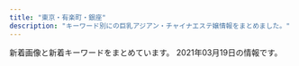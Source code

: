 ```yaml
---
title: "東京・有楽町・銀座"
description: "キーワード別にの巨乳アジアン・チャイナエステ嬢情報をまとめました。"
---
```


新着画像と新着キーワードをまとめています。
2021年03月19日の情報です。

<DmmAffiliateIns />
<KeywordTable
  shops={
    [
    {
        "name": "Melody Spa -\u30e1\u30ed\u30c7\u30a3 \u30b9\u30d1-",
        "station": "JR\u65b0\u65e5\u672c\u6a4b\u99c56\u756a\u51fa\u53e3",
        "url": "https://melodyspa.tokyo/",
        "img_links": [
            "https://melodyspa.tokyo/images/st/yuna1.jpg",
            "https://melodyspa.tokyo/images/st/you3.jpg",
            "https://melodyspa.tokyo/images/st/you2.jpg",
            "https://melodyspa.tokyo/images/st/ringo.jpg",
            "https://melodyspa.tokyo/images/st/yuri.jpg",
            "https://melodyspa.tokyo/images/st/you.jpg",
            "https://melodyspa.tokyo/images/share/pagetop.png",
            "https://melodyspa.tokyo/images/st/yuna2.jpg",
            "https://melodyspa.tokyo/images/st/miho.jpg",
            "https://melodyspa.tokyo/images/st/mina.jpg",
            "https://melodyspa.tokyo/images/st/rara2.jpg",
            "https://melodyspa.tokyo/images/st/mina2.jpg",
            "https://melodyspa.tokyo/images/topimage/topimage.jpg",
            "https://melodyspa.tokyo/images/st/risa.jpg",
            "https://melodyspa.tokyo/images/st/yuna.jpg"
        ],
        "keywords": {
            "F": 2,
            "86": 4,
            "C": 30
        }
    },
    {
        "img_links": [
            "http://tokyo-relaxtime.asia/img/cast/alice-02.jpg",
            "http://tokyo-relaxtime.asia/img/cast/ai-03.jpg",
            "http://tokyo-relaxtime.asia/img/interior/lobby-1.jpg",
            "http://tokyo-relaxtime.asia/img/cast/yuka-01.jpg",
            "http://tokyo-relaxtime.asia/img/cast/miki-02.jpg",
            "http://tokyo-relaxtime.asia/img/cast/miki-03.jpg",
            "http://tokyo-relaxtime.asia/img/tw_mark.png",
            "http://tokyo-relaxtime.asia/img/cast/yuka-04.jpg",
            "http://tokyo-relaxtime.asia/img/slick/st-3.jpg",
            "http://tokyo-relaxtime.asia/img/cast/alice-04.jpg",
            "http://tokyo-relaxtime.asia/img/slick/st-4.jpg",
            "http://tokyo-relaxtime.asia/img/cast/miki-01.jpg",
            "http://tokyo-relaxtime.asia/img/cast/ai-02.jpg",
            "http://tokyo-relaxtime.asia/img/slick/st-5.jpg",
            "http://tokyo-relaxtime.asia/img/cast/miki-04.jpg",
            "http://tokyo-relaxtime.asia/img/cast/momo-03.jpg",
            "http://tokyo-relaxtime.asia/img/cast/ai-01.jpg",
            "http://tokyo-relaxtime.asia/img/cast/momo-02.jpg",
            "http://tokyo-relaxtime.asia/img/cast/momo-04.jpg",
            "http://tokyo-relaxtime.asia/img/cast/alice-01.jpg",
            "http://tokyo-relaxtime.asia/img/cast/yuka-02.jpg",
            "http://tokyo-relaxtime.asia/img/interior/corridor-1.jpg",
            "http://tokyo-relaxtime.asia/img/cast/ai-04.jpg",
            "http://tokyo-relaxtime.asia/img/cast/alice-03.jpg",
            "http://tokyo-relaxtime.asia/img/slick/st-1.jpg",
            "http://tokyo-relaxtime.asia/img/cast/momo-01.jpg",
            "http://tokyo-relaxtime.asia/img/cast/yuka-03.jpg",
            "http://tokyo-relaxtime.asia/img/slick/st-6.jpg"
        ],
        "name": "Evergrace-\u30a8\u30d0\u30fc\u30b0\u30ec\u30fc\u30b9-",
        "keywords": {},
        "url": "http://tokyo-relaxtime.asia/",
        "station": "\u6771\u65e5\u672c\u6a4b\u99c5A2\u51fa\u53e3"
    },
    {
        "station": "\u6c34\u5929\u5bae\u524d\u99c58\u756a\u51fa\u53e3",
        "name": "\u3086\u3089\u308a\u9999",
        "url": "http://yurarika.work/",
        "img_links": [
            "http://yurarika.work/staff/mika2.jpg",
            "http://yurarika.work/staff/rara.jpg",
            "http://yurarika.work/staff/mirai1.jpg",
            "http://yurarika.work/staff/mirai2.jpg",
            "http://yurarika.work/staff/rara1.jpg",
            "http://yurarika.work/staff/aya.jpg",
            "http://yurarika.work/staff/mika.jpg",
            "http://yurarika.work/staff/mika1.jpg",
            "http://yurarika.work/staff/rara2.jpg",
            "http://yurarika.work/staff/aya2.jpg",
            "http://yurarika.work/staff/mirai.jpg",
            "http://yurarika.work/staff/aya1.jpg",
            "http://yurarika.work/img/all/loader.png"
        ],
        "keywords": {
            "D": 6,
            "86": 4,
            "88": 6,
            "C": 14,
            "85": 10
        }
    },
    {
        "img_links": [
            "http://ginzamassage.net/user_data/00000105.jpg",
            "http://ginzamassage.net/user_data/00000146.jpg",
            "http://ginzamassage.net/user_data/00000246.jpg",
            "http://ginzamassage.net/user_data/00000248.jpg",
            "http://ginzamassage.net/user_data/00000241.jpg",
            "http://ginzamassage.net/user_data/00000099.jpg",
            "http://ginzamassage.net/user_data/00000145.jpg",
            "http://ginzamassage.net/user_data/00000225.jpg",
            "http://ginzamassage.net/images/1.jpg",
            "http://ginzamassage.net/user_data/00000100.jpg",
            "http://ginzamassage.net/images/noimg.png",
            "http://ginzamassage.net/user_data/00000228.jpg",
            "http://ginzamassage.net/user_data/00000121.jpg",
            "http://ginzamassage.net/user_data/00000250.jpg",
            "http://ginzamassage.net/user_data/00000153.jpg",
            "http://ginzamassage.net/user_data/00000147.jpg",
            "http://ginzamassage.net/user_data/00000143.jpg",
            "http://ginzamassage.net/user_data/00000126.jpg",
            "http://ginzamassage.net/user_data/00000106.jpg",
            "http://ginzamassage.net/user_data/00000237.jpg",
            "http://ginzamassage.net/user_data/00000218.jpg",
            "http://ginzamassage.net/user_data/00000130.jpg",
            "http://ginzamassage.net/user_data/00000247.jpg",
            "http://ginzamassage.net/user_data/00000149.jpg",
            "http://ginzamassage.net/user_data/00000127.jpg",
            "http://ginzamassage.net/user_data/00000134.jpg",
            "http://ginzamassage.net/user_data/00000252.jpg",
            "http://ginzamassage.net/user_data/00000101.jpg",
            "http://ginzamassage.net/user_data/00000132.jpg",
            "http://ginzamassage.net/user_data/00000125.jpg",
            "http://ginzamassage.net/user_data/00000242.jpg",
            "http://ginzamassage.net/user_data/00000226.jpg",
            "http://ginzamassage.net/user_data/00000217.jpg",
            "http://ginzamassage.net/user_data/00000128.jpg",
            "http://ginzamassage.net/user_data/00000144.jpg",
            "http://ginzamassage.net/user_data/00000097.jpg",
            "http://ginzamassage.net/user_data/00000104.jpg",
            "http://ginzamassage.net/user_data/00000142.jpg",
            "http://ginzamassage.net/user_data/00000243.jpg",
            "http://ginzamassage.net/user_data/00000233.jpg",
            "http://ginzamassage.net/user_data/00000138.jpg",
            "http://ginzamassage.net/user_data/00000131.jpg",
            "http://ginzamassage.net/user_data/00000136.jpg",
            "http://ginzamassage.net/user_data/00000124.jpg",
            "http://ginzamassage.net/user_data/00000123.jpg",
            "http://ginzamassage.net/user_data/00000245.jpg",
            "http://ginzamassage.net/user_data/00000102.jpg",
            "http://ginzamassage.net/user_data/00000115.jpg",
            "http://ginzamassage.net/user_data/00000184.jpg",
            "http://ginzamassage.net/user_data/00000103.jpg",
            "http://ginzamassage.net/user_data/00000139.jpg",
            "http://ginzamassage.net/user_data/00000249.jpg",
            "http://ginzamassage.net/user_data/00000240.jpg",
            "http://ginzamassage.net/user_data/00000141.jpg",
            "http://ginzamassage.net/user_data/00000129.jpg",
            "http://ginzamassage.net/user_data/00000244.jpg",
            "http://ginzamassage.net/user_data/00000137.jpg",
            "http://ginzamassage.net/user_data/00000239.jpg",
            "http://ginzamassage.net/user_data/00000135.jpg",
            "http://ginzamassage.net/user_data/00000133.jpg",
            "http://ginzamassage.net/user_data/00000140.jpg"
        ],
        "name": "\u91d1\u306e\u83ef",
        "url": "http://ginzamassage.net",
        "keywords": {
            "\u80f8": 7,
            "\u4e73": 1
        },
        "station": "\u6771\u9280\u5ea7\u99c55\u756a\u51fa\u53e3"
    },
    {
        "img_links": [],
        "name": "Angel Love",
        "url": "https://angel-love.tyo.cm/",
        "keywords": {},
        "station": "\u9280\u5ea7\u99c5A5\u51fa\u53e3"
    },
    {
        "img_links": [
            "http://e-berry.work/sp/staff/ai.jpg",
            "http://e-berry.work/staff/hikari.jpg",
            "http://e-berry.work/staff/moka.jpg",
            "http://e-berry.work/sp/img/yoko1.jpg",
            "http://e-berry.work/sp/images/rec1.jpg",
            "http://e-berry.work/sp/images/sys2.png",
            "http://e-berry.work/sp/images/staff_t.png",
            "http://e-berry.work/staff/ai.jpg",
            "http://e-berry.work/sp/images/b1.jpg",
            "http://e-berry.work/img/rina1.jpg",
            "http://e-berry.work/sp/images/int2.png",
            "http://e-berry.work/sp/staff/moka.jpg",
            "http://e-berry.work/img/aya1.jpg",
            "http://e-berry.work/images/10.jpg",
            "http://e-berry.work/sp/staff/yoko.jpg",
            "http://e-berry.work/images/b2.jpg",
            "http://e-berry.work/images/newsb.png",
            "http://e-berry.work/images/sm.jpg",
            "http://e-berry.work/staff/nene.jpg",
            "http://e-berry.work/sp/staff/ayumi.jpg",
            "http://e-berry.work/images/sys1.jpg",
            "http://e-berry.work/sp/images/ac1.jpg",
            "http://e-berry.work/sp/images/int1.png",
            "http://e-berry.work/sp/staff/natumi.jpg",
            "http://e-berry.work/images/tgirl.jpg",
            "http://e-berry.work/images/sys3.jpg",
            "http://e-berry.work/images/news_t.jpg",
            "http://e-berry.work/images/9.jpg",
            "http://e-berry.work/img/natumi1.jpg",
            "http://e-berry.work/sp/images/tel.png",
            "http://e-berry.work/sp/staff/hikari.jpg",
            "http://e-berry.work/images/int2.jpg",
            "http://e-berry.work/images/interior_t.jpg",
            "http://e-berry.work/sp/images/sys1.png",
            "http://e-berry.work/staff/ayumi.jpg",
            "http://e-berry.work/sp/images/rec2.png",
            "http://e-berry.work/staff/rina.jpg",
            "http://e-berry.work/sp/img/haruka1.jpg",
            "http://e-berry.work/sp/images/concept.jpg",
            "http://e-berry.work/sp/images/10.jpg",
            "http://e-berry.work/images/staff_t.jpg",
            "http://e-berry.work/sp/img/rina1.jpg",
            "http://e-berry.work/sp/images/footer.jpg",
            "http://e-berry.work/sp/images/newface.png",
            "http://e-berry.work/sp/staff/rina.jpg",
            "http://e-berry.work/images/head.jpg",
            "http://e-berry.work/img/nene1.jpg",
            "http://e-berry.work/img/ayumi1.jpg",
            "http://e-berry.work/sp/images/b2.jpg",
            "http://e-berry.work/sp/images/newsb.png",
            "http://e-berry.work/staff/natumi.jpg",
            "http://e-berry.work/sp/img/moka1.jpg",
            "http://e-berry.work/images/newface.jpg",
            "http://e-berry.work/sp/images/topgirl.png",
            "http://e-berry.work/sp/img/hikari1.jpg",
            "http://e-berry.work/images/b1.jpg",
            "http://e-berry.work/img/hikari1.jpg",
            "http://e-berry.work/sp/images/9.jpg",
            "http://e-berry.work/images/concept.jpg",
            "http://e-berry.work/staff/aya.jpg",
            "http://e-berry.work/sp/img/ai1.jpg",
            "http://e-berry.work/sp/staff/nene.jpg",
            "http://e-berry.work/sp/images/head.jpg",
            "http://e-berry.work/img/ai1.jpg",
            "http://e-berry.work/images/sys2.jpg",
            "http://e-berry.work/sp/img/ayumi1.jpg",
            "http://e-berry.work/sp/img/aya1.jpg",
            "http://e-berry.work/sp/staff/aya.jpg",
            "http://e-berry.work/sp/images/sys3.png",
            "http://e-berry.work/img/haruka1.jpg",
            "http://e-berry.work/sp/img/nene1.jpg",
            "http://e-berry.work/sp/staff/haruka.jpg",
            "http://e-berry.work/staff/yoko.jpg",
            "http://e-berry.work/images/ac1.jpg",
            "http://e-berry.work/staff/haruka.jpg",
            "http://e-berry.work/sp/images/interior_t.png",
            "http://e-berry.work/img/yoko1.jpg",
            "http://e-berry.work/img/moka1.jpg",
            "http://e-berry.work/sp/images/news.png",
            "http://e-berry.work/images/rec2.jpg",
            "http://e-berry.work/sp/img/natumi1.jpg",
            "http://e-berry.work/images/rec1.jpg",
            "http://e-berry.work/images/int1.jpg"
        ],
        "url": "http://e-berry.work/index.html",
        "keywords": {},
        "station": "\u6c34\u5929\u5bae\u524d\u99c56\u756a\u51fa\u53e3",
        "name": "\u30a2\u30ed\u30de\u30a2\u30ea\u30a2"
    },
    {
        "station": "\u99ac\u55b0\u6a2a\u5c71\u99c5A2\u51fa\u53e3",
        "keywords": {
            "D": 8,
            "87": 7,
            "86": 1
        },
        "img_links": [
            "http://www.comodo.relaxjp.info/images/s_link.jpg",
            "http://www.comodo.relaxjp.info/files/014-03.jpg",
            "http://www.comodo.relaxjp.info/files/012.jpg",
            "http://www.comodo.relaxjp.info/files/009-03.jpg",
            "http://www.comodo.relaxjp.info/files/012-03.jpg",
            "http://www.comodo.relaxjp.info/images/s_news.jpg",
            "http://www.comodo.relaxjp.info/files/008-02.jpg",
            "http://www.comodo.relaxjp.info/files/007-02.jpg",
            "http://www.comodo.relaxjp.info/files/010-02.jpg",
            "http://www.comodo.relaxjp.info/images/bj3.jpg",
            "http://www.comodo.relaxjp.info/files/013-03.jpg",
            "http://www.comodo.relaxjp.info/images/s_staff.jpg",
            "http://www.comodo.relaxjp.info/files/007.jpg",
            "http://www.comodo.relaxjp.info/files/010-03.jpg",
            "http://www.comodo.relaxjp.info/files/008-03.jpg",
            "http://www.comodo.relaxjp.info/files/011.jpg",
            "http://www.comodo.relaxjp.info/files/013-02.jpg",
            "http://www.comodo.relaxjp.info/files/008.jpg",
            "http://www.comodo.relaxjp.info/files/011-02.jpg",
            "http://www.comodo.relaxjp.info/images/top.png",
            "http://www.comodo.relaxjp.info/images/s_info.jpg",
            "http://www.comodo.relaxjp.info/files/014-02.jpg",
            "http://www.comodo.relaxjp.info/images/hua.jpg",
            "http://www.comodo.relaxjp.info/files/009.jpg",
            "http://www.comodo.relaxjp.info/files/009-02.jpg",
            "http://www.comodo.relaxjp.info/files/011-03.jpg",
            "http://www.comodo.relaxjp.info/files/010.jpg",
            "http://www.comodo.relaxjp.info/files/007-03.jpg",
            "http://www.comodo.relaxjp.info/files/013.jpg",
            "http://www.comodo.relaxjp.info/images/bj1.jpg",
            "http://www.comodo.relaxjp.info/files/012-02.jpg",
            "http://www.comodo.relaxjp.info/files/014.jpg"
        ],
        "url": "http://www.comodo.relaxjp.info/",
        "name": "COMODO -\u30b3\u30e2\u30c9-"
    },
    {
        "img_links": [
            "http://sweet-massage.work/sp/img/st4.jpg",
            "http://sweet-massage.work/sp/img/t-o.jpg",
            "http://sweet-massage.work/img/s4.jpg",
            "http://sweet-massage.work/sp/img/t-t.jpg",
            "http://sweet-massage.work/sp/img/info.jpg",
            "http://sweet-massage.work/sp/img/st005.jpg",
            "http://sweet-massage.work/sp/img/st3.jpg",
            "http://sweet-massage.work/sp/img/t-r.jpg",
            "http://sweet-massage.work/img/s3.jpg",
            "http://sweet-massage.work/sp/img/st05.jpg",
            "http://sweet-massage.work/sp/img/s4.jpg",
            "http://sweet-massage.work/img/st005.jpg",
            "http://sweet-massage.work/img/mobile-1.png",
            "http://sweet-massage.work/img/m1.png",
            "http://sweet-massage.work/sp/img/st02.jpg",
            "http://sweet-massage.work/img/st01.jpg",
            "http://sweet-massage.work/img/st5.jpg",
            "http://sweet-massage.work/sp/img/botton.jpg",
            "http://sweet-massage.work/sp/img/pic.jpg",
            "http://sweet-massage.work/sp/img/t-s.jpg",
            "http://sweet-massage.work/sp/img/st2.jpg",
            "http://sweet-massage.work/sp/img/st01.jpg",
            "http://sweet-massage.work/img/sta5.jpg",
            "http://sweet-massage.work/img/st02.jpg",
            "http://sweet-massage.work/sp/img/add2.jpg",
            "http://sweet-massage.work/sp/img/tel.jpg",
            "http://sweet-massage.work/img/st1.jpg",
            "http://sweet-massage.work/sp/img/s2.jpg",
            "http://sweet-massage.work/sp/img/st1.jpg",
            "http://sweet-massage.work/img/s2.jpg",
            "http://sweet-massage.work/sp/img/t-a.jpg",
            "http://sweet-massage.work/img/sta3.jpg",
            "http://sweet-massage.work/img/sta1.jpg",
            "http://sweet-massage.work/img/s1.jpg",
            "http://sweet-massage.work/sp/img/pc.jpg",
            "http://sweet-massage.work/img/sta2.jpg",
            "http://sweet-massage.work/sp/img/sys.jpg",
            "http://sweet-massage.work/img/foot-body.jpg",
            "http://sweet-massage.work/sp/img/st03.jpg",
            "http://sweet-massage.work/img/sta4.jpg",
            "http://sweet-massage.work/img/st03.jpg",
            "http://sweet-massage.work/img/st3.jpg",
            "http://sweet-massage.work/sp/img/s3.jpg",
            "http://sweet-massage.work/img/st05.jpg",
            "http://sweet-massage.work/img/s5.jpg",
            "http://sweet-massage.work/img/st2.jpg",
            "http://sweet-massage.work/sp/img/add.jpg",
            "http://sweet-massage.work/sp/img/s5.jpg",
            "http://sweet-massage.work/sp/img/time.jpg",
            "http://sweet-massage.work/img/nos.jpg",
            "http://sweet-massage.work/sp/img/st04.jpg",
            "http://sweet-massage.work/img/st4.jpg",
            "http://sweet-massage.work/img/st04.jpg",
            "http://sweet-massage.work/sp/img/st5.jpg",
            "http://sweet-massage.work/sp/img/tit.jpg"
        ],
        "url": "http://sweet-massage.work/",
        "station": "\u8305\u5834\u753a\u99c53\u756a\u51fa\u53e3",
        "name": "Sweet",
        "keywords": {
            "D": 6,
            "88": 3,
            "C": 3,
            "85": 3,
            "89": 3,
            "E": 6,
            "86": 6
        }
    },
    {
        "name": "\u5143\u6c17\u30e2\u30ea\u30e2\u30ea",
        "station": "\u8305\u5834\u753a\u99c511\u756a\u51fa\u53e3",
        "url": "http://www.kayabatyo-massage.work/",
        "keywords": {},
        "img_links": [
            "http://www.kayabatyo-massage.work/images/sw_home.png",
            "http://www.kayabatyo-massage.work/images/mainvisual_02.jpg",
            "http://www.kayabatyo-massage.work/images/recruit/nagare_02.jpg",
            "http://www.kayabatyo-massage.work/images/recruit/point_05.png",
            "http://www.kayabatyo-massage.work/images/mainvisual_01_s.jpg",
            "http://www.kayabatyo-massage.work/images/recruit/point_07.png",
            "http://www.kayabatyo-massage.work/images/mainvisual_01.jpg",
            "http://www.kayabatyo-massage.work/images/head_interior.jpg",
            "http://www.kayabatyo-massage.work/images/no_image.jpg",
            "http://www.kayabatyo-massage.work/images/recruit/nagare_06.png",
            "http://www.kayabatyo-massage.work/images/trigger.jpg",
            "http://www.kayabatyo-massage.work/images/recruit/nagare_07.png",
            "http://www.kayabatyo-massage.work/images/icon_ranking_03.png",
            "http://www.kayabatyo-massage.work/images/recruit/point_04.png",
            "http://www.kayabatyo-massage.work/images/recruit/point_09.png",
            "http://www.kayabatyo-massage.work/images/recruit/nagare_05.png",
            "http://www.kayabatyo-massage.work/images/recruit/nagare_01.jpg",
            "http://www.kayabatyo-massage.work/images/recruit/message_03.png",
            "http://www.kayabatyo-massage.work/images/recruit/req_03.jpg",
            "http://www.kayabatyo-massage.work/images/recruit/sp_mainvisual.jpg",
            "http://www.kayabatyo-massage.work/staff/hinata.jpg",
            "http://www.kayabatyo-massage.work/images/icon_new.png",
            "http://www.kayabatyo-massage.work/images/mainvisual_02_s.jpg",
            "http://www.kayabatyo-massage.work/staff/nanami.jpg",
            "http://www.kayabatyo-massage.work/images/icon_ranking_01.png",
            "http://www.kayabatyo-massage.work/images/head_therapist.jpg",
            "http://www.kayabatyo-massage.work/images/recruit/nagare_03.jpg",
            "http://www.kayabatyo-massage.work/images/recruit/point_08.png",
            "http://www.kayabatyo-massage.work/images/sw_tel.png",
            "http://www.kayabatyo-massage.work/images/icon_ranking_02.png",
            "http://www.kayabatyo-massage.work/images/recruit/point_06.png",
            "http://www.kayabatyo-massage.work/images/recruit/point_03.png",
            "http://www.kayabatyo-massage.work/staff/kaoru.jpg"
        ]
    },
    {
        "keywords": {
            "87": 3,
            "D": 4,
            "86": 1
        },
        "station": "\u516b\u4e01\u5800\u99c5A2\u51fa\u53e3",
        "url": "http://www.kawaii.esturl.com/",
        "name": "Kawaii\u604b\u4eba",
        "img_links": [
            "http://www.kawaii.esturl.com/images/icon_staff.png",
            "http://www.kawaii.esturl.com/images/icon_tel.png",
            "http://www.kawaii.esturl.com/images/icon_info.png",
            "http://www.kawaii.esturl.com/images/mainImg_sub.jpg",
            "http://www.kawaii.esturl.com/images/btn2.png",
            "http://www.kawaii.esturl.com/common/images/photo01.jpg",
            "http://www.kawaii.esturl.com/common/images/photo02.jpg",
            "http://www.kawaii.esturl.com/files/003.jpg",
            "http://www.kawaii.esturl.com/images/end-info.png",
            "http://www.kawaii.esturl.com/common/images/photo03.jpg",
            "http://www.kawaii.esturl.com/images/icon_concept.png",
            "http://www.kawaii.esturl.com/files/002.jpg",
            "http://www.kawaii.esturl.com/files/001.jpg",
            "http://www.kawaii.esturl.com/files/006.jpg",
            "http://www.kawaii.esturl.com/images/icon_top.png"
        ]
    },
    {
        "url": "http://esthe-aroma.com/",
        "name": "Miss.9\uff5e\u30df\u30b9.\u30ad\u30e5\u30a6\uff5e",
        "img_links": [
            "http://esthe-aroma.com/images/cg09.jpg",
            "http://esthe-aroma.com/images/cg03.jpg",
            "http://esthe-aroma.com/images/cg07.jpg",
            "http://esthe-aroma.com/images/cg13.jpg",
            "http://esthe-aroma.com/images/icon_info.png",
            "http://esthe-aroma.com/images/photo01.jpg",
            "http://esthe-aroma.com/images/cg10.jpg",
            "http://esthe-aroma.com/images/cg12.jpg",
            "http://esthe-aroma.com/images/photo03.jpg",
            "http://esthe-aroma.com/images/cg04.jpg",
            "http://esthe-aroma.com/images/icon_top.png",
            "http://esthe-aroma.com/images/cg02.jpg",
            "http://esthe-aroma.com/images/cg06.jpg",
            "http://esthe-aroma.com/images/mainImg_sub.jpg",
            "http://esthe-aroma.com/images/btn2.png",
            "http://esthe-aroma.com/images/icon_tel.png",
            "http://esthe-aroma.com/images/icon_concept.png",
            "http://esthe-aroma.com/images/cg11.jpg",
            "http://esthe-aroma.com/images/qrc.jpg",
            "http://esthe-aroma.com/images/photo02.jpg",
            "http://esthe-aroma.com/images/icon_staff.png",
            "http://esthe-aroma.com/images/cg05.jpg",
            "http://esthe-aroma.com/images/end-info.png",
            "http://esthe-aroma.com/images/cg08.jpg",
            "http://esthe-aroma.com/images/cg01.jpg"
        ],
        "station": "\u99ac\u55b0\u6a2a\u5c71\u99c5A2\u51fa\u53e3",
        "keywords": {
            "C": 2,
            "86": 13,
            "E": 1,
            "D": 10
        }
    },
    {
        "name": "\u6771\u4eac\u65e5\u672c\u6a4b\u30e1\u30f3\u30ba\u30a8\u30b9\u30c6",
        "url": "https://mens-esthe.jpn.vin/",
        "img_links": [
            "https://mens-esthe.jpn.vin/photos/sites/4/2020/12/2020121102501422.jpg",
            "https://mens-esthe.jpn.vin/photos/sites/4/2020/12/2020121102464663.jpg",
            "https://mens-esthe.jpn.vin/images/nav_link01.png",
            "https://mens-esthe.jpn.vin/images/tit_face.jpg",
            "https://mens-esthe.jpn.vin/images/top.png",
            "https://mens-esthe.jpn.vin/images/room1.jpg",
            "https://mens-esthe.jpn.vin/photos/sites/4/2020/12/202012110248090.jpg",
            "https://mens-esthe.jpn.vin/images/sp_photo_1.jpg",
            "https://mens-esthe.jpn.vin/images/nav_link02.png",
            "https://mens-esthe.jpn.vin/images/tit_pick.jpg",
            "https://mens-esthe.jpn.vin/images/photo_1.jpg",
            "https://mens-esthe.jpn.vin/images/nav_link03.png",
            "https://mens-esthe.jpn.vin/images/room2.jpg",
            "https://mens-esthe.jpn.vin/images/sp_tit_staff.jpg",
            "https://mens-esthe.jpn.vin/images/nav_link06.png",
            "https://mens-esthe.jpn.vin/images/tit_staff02.jpg",
            "https://mens-esthe.jpn.vin/images/tit_info.jpg",
            "https://mens-esthe.jpn.vin/images/sp_tit_info.jpg",
            "https://mens-esthe.jpn.vin/images/tit_link.jpg",
            "https://mens-esthe.jpn.vin/images/nav_link05.png",
            "https://mens-esthe.jpn.vin/images/side_mobile.jpg",
            "https://mens-esthe.jpn.vin/images/sp_end.png",
            "https://mens-esthe.jpn.vin/images/sp_tit_staff02.jpg",
            "https://mens-esthe.jpn.vin/photos/sites/4/2020/12/2020121102462172.jpg",
            "https://mens-esthe.jpn.vin/images/sp_tit_pick.jpg",
            "https://mens-esthe.jpn.vin/images/nav_link07.png",
            "https://mens-esthe.jpn.vin/photos/sites/4/2020/12/2020121102483539.jpg",
            "https://mens-esthe.jpn.vin/images/end.png",
            "https://mens-esthe.jpn.vin/images/sp_tit_link.jpg",
            "https://mens-esthe.jpn.vin/images/tit_staff.jpg",
            "https://mens-esthe.jpn.vin/images/nav_link08.png",
            "https://mens-esthe.jpn.vin/images/navbar-top.jpg",
            "https://mens-esthe.jpn.vin/images/nav_link04.png"
        ],
        "station": "JR\u6771\u4eac\u99c5\u516b\u91cd\u6d32\u5317\u53e3",
        "keywords": {
            "D": 101,
            "86": 80,
            "85": 21
        }
    },
    {
        "name": "Spa Ananda",
        "keywords": {
            "D": 18,
            "C": 11,
            "E": 5
        },
        "station": "\u8305\u5834\u753a\u99c52\u756a\u51fa\u53e3",
        "url": "https://kayabacho-mensesthe.com/",
        "img_links": [
            "https://kayabacho-mensesthe.com/staff/miyu-s1.jpg",
            "https://kayabacho-mensesthe.com/wp/wp-content/uploads/2020/08/ayaka-1.jpg",
            "https://kayabacho-mensesthe.com/icon/yelp.png",
            "https://kayabacho-mensesthe.com/icon/twitter.png",
            "https://kayabacho-mensesthe.com/room/room-l7.jpg",
            "https://kayabacho-mensesthe.com/room/room-l8.jpg",
            "https://kayabacho-mensesthe.com/room/room-l2.jpg",
            "https://kayabacho-mensesthe.com/staff/urara-s1.jpg",
            "https://kayabacho-mensesthe.com/wp/wp-content/uploads/2019/12/misaki.jpg",
            "https://kayabacho-mensesthe.com/staff/yuna-s1.jpg",
            "https://kayabacho-mensesthe.com/staff/emi-s1.jpg",
            "https://kayabacho-mensesthe.com/images/top1.jpg",
            "https://kayabacho-mensesthe.com/staff/aoi-s1.jpg",
            "https://kayabacho-mensesthe.com/wp/wp-content/uploads/2019/12/IMG_8988.jpg",
            "https://kayabacho-mensesthe.com/link/mens-esthe.png",
            "https://kayabacho-mensesthe.com/room/room-l5.jpg",
            "https://kayabacho-mensesthe.com/icon/line.png",
            "https://kayabacho-mensesthe.com/images/flower.png",
            "https://kayabacho-mensesthe.com/wp/wp-content/uploads/2019/12/mitsuki.jpg",
            "https://kayabacho-mensesthe.com/wp/wp-content/uploads/2020/08/ayaka-1-200x300.jpg",
            "https://kayabacho-mensesthe.com/wp/wp-content/uploads/2020/11/urara3.jpg",
            "https://kayabacho-mensesthe.com/images/main1.jpg",
            "https://kayabacho-mensesthe.com/room/room-l3.jpg",
            "https://kayabacho-mensesthe.com/wp/wp-content/uploads/2019/12/emi.jpg",
            "https://kayabacho-mensesthe.com/icon/facebook.png",
            "https://kayabacho-mensesthe.com/staff/rin-s1.jpg",
            "https://kayabacho-mensesthe.com/room/room-l4.jpg",
            "https://kayabacho-mensesthe.com/room/room-l6.jpg",
            "https://kayabacho-mensesthe.com/images/top2.jpg",
            "https://kayabacho-mensesthe.com/images/main4.jpg",
            "https://kayabacho-mensesthe.com/room/room-l1.jpg",
            "https://kayabacho-mensesthe.com/wp/wp-content/uploads/2021/01/yuna.jpg",
            "https://kayabacho-mensesthe.com/images/footer-r.png",
            "https://kayabacho-mensesthe.com/wp/wp-content/uploads/2020/02/miyu.jpg",
            "https://kayabacho-mensesthe.com/images/main3.jpg",
            "https://kayabacho-mensesthe.com/images/clear.png",
            "https://kayabacho-mensesthe.com/wp/wp-content/uploads/2019/07/misaki.jpg",
            "https://kayabacho-mensesthe.com/wp/wp-content/uploads/2019/08/mimi.jpg",
            "https://kayabacho-mensesthe.com/wp/wp-content/uploads/2020/12/yuki.jpg",
            "https://kayabacho-mensesthe.com/images/main2.jpg",
            "https://kayabacho-mensesthe.com/staff/nao-s1.jpg",
            "https://kayabacho-mensesthe.com/staff/aki-s1.jpg",
            "https://kayabacho-mensesthe.com/staff/mimi-s1.jpg",
            "https://kayabacho-mensesthe.com/images/footer-l.png",
            "https://kayabacho-mensesthe.com/wp/wp-content/uploads/2020/10/aki-s1-150x150.jpg",
            "https://kayabacho-mensesthe.com/staff/misaki-s1.jpg",
            "https://kayabacho-mensesthe.com/staff/ayaka-s1.jpg",
            "https://kayabacho-mensesthe.com/images/top3.jpg",
            "https://kayabacho-mensesthe.com/images/mensesthe.jpg"
        ]
    },
    {
        "name": "\u5feb\u9069\u5802",
        "img_links": [
            "https://b.hatena.ne.jp/images/v4/public/add/hatenabookmark_ios7.png",
            "http://asian.mensesthe.tokyo/wp-content/uploads/2016/01/7CzXuAWe.jpg",
            "http://momipara.jp/img/link/momi88.jpg",
            "https://www.hatena.ne.jp/images/wwwridge/ng@2x.png",
            "http://b.hatena.ne.jp/images/v4/public/add/hatenabookmark_ios7.png",
            "http://b.hatena.ne.jp/images/v4/public/add/hatenabookmark_android.png",
            "https://b.hatena.ne.jp/images/v4/public/add/hatenabookmark_android.png",
            "https://b.st-hatena.com/images/entry-button/button-only@2x.png",
            "https://www.hatena.ne.jp/images/wwwridge/ok@2x.png",
            "https://www.hatena.ne.jp/images/wwwridge/help@2x.png",
            "http://\u30a2\u30b8\u30a2\u30f3\u30a8\u30b9\u30c6.biz/images/88-31.jpg"
        ],
        "station": "\u516b\u4e01\u5800\u99c5B2\u51fa\u53e3",
        "url": "http://kaitekido.eei.jp/",
        "keywords": {
            "\u80f8": 2
        }
    },
    {
        "keywords": {},
        "station": "\u8305\u5834\u753a\u99c510\u756a\u51fa\u53e3",
        "name": "\u6975\u4e0a\u30e1\u30f3\u30ba\u30a2\u30ed\u30de\u65e5\u672c\u6a4b",
        "img_links": [],
        "url": "https://aroma.tyo.cm/"
    },
    {
        "keywords": {
            "\u30bb\u30af\u30b7\u30fc": 3,
            "88": 1
        },
        "name": "Dream",
        "station": "\u4eba\u5f62\u753a\u99c5A1\u51fa\u53e3",
        "url": "https://ningyocho-esthe.work/",
        "img_links": [
            "https://ningyocho-esthe.work/images/dream/common/gallery_03.png",
            "https://ningyocho-esthe.work/images/dream/common/gallery_05.png",
            "https://ningyocho-esthe.work/images/dream/common/gallery_01.png",
            "https://ningyocho-esthe.work/images/dream/common/side_bnr_02.png",
            "https://ningyocho-esthe.work/images/dream/common/gallery_08.png",
            "https://ningyocho-esthe.work/images/dream/home/teaser.png",
            "https://ningyocho-esthe.work/images/dream/staff/imgapp_1.jpg",
            "https://ningyocho-esthe.work/images/dream/common/header_phone_pc.png",
            "https://ningyocho-esthe.work/images/dream/common/gallery_07.png",
            "https://ningyocho-esthe.work/images/dream/staff/2.jpg",
            "https://ningyocho-esthe.work/images/dream/staff/\u3042\u307f.jpg",
            "https://ningyocho-esthe.work/images/dream/common/gallery_04.png",
            "https://ningyocho-esthe.work/images/dream/staff/13.jpg",
            "https://ningyocho-esthe.work/images/dream/common/gallery_02.png",
            "https://ningyocho-esthe.work/images/dream/common/gallery_09.png",
            "https://ningyocho-esthe.work/images/dream/common/gallery_10.png",
            "https://ningyocho-esthe.work/images/dream/common/credit_03.png",
            "https://ningyocho-esthe.work/images/dream/common/credit_01.png",
            "https://ningyocho-esthe.work/images/dream/staff/imgapp6.jpg",
            "https://ningyocho-esthe.work/images/dream/home/image_03.png",
            "https://ningyocho-esthe.work/images/dream/staff/\u30ca\u30ca.jpg",
            "https://ningyocho-esthe.work/images/dream/common/header_info.png",
            "https://ningyocho-esthe.work/images/dream/staff/1.jpg",
            "https://ningyocho-esthe.work/images/dream/home/image_02.png",
            "https://ningyocho-esthe.work/images/dream/home/image_01.png",
            "https://ningyocho-esthe.work/images/dream/staff/imgapp_3.jpg",
            "https://ningyocho-esthe.work/images/dream/common/side_bnr_01.png",
            "https://ningyocho-esthe.work/images/dream/staff/3.jpg",
            "https://ningyocho-esthe.work/images/dream/common/gallery_06.png",
            "https://ningyocho-esthe.work/images/dream/common/credit_02.png"
        ]
    },
    {
        "keywords": {},
        "img_links": [
            "http://yume-sato.blue/uploads//sites/18/2020/09/top1-1.jpg",
            "http://yume-sato.blue/uploads//sites/18/2020/09/g3.jpg",
            "http://yume-sato.blue/uploads//sites/18/2020/09/g6-150x150.jpg",
            "http://yume-sato.blue/uploads//sites/18/2020/09/s_staff.png",
            "http://yume-sato.blue/uploads//sites/18/2020/09/g3-150x150.jpg",
            "http://yume-sato.blue/uploads//sites/18/2020/10/g1.jpg",
            "http://yume-sato.blue/uploads//sites/18/2020/09/g4.jpg",
            "http://yume-sato.blue/uploads//sites/18/2020/09/g4-150x150.jpg",
            "http://yume-sato.blue/uploads//sites/18/2020/09/g6.jpg",
            "http://yume-sato.blue/uploads//sites/18/2020/09/g2-150x150.jpg",
            "http://yume-sato.blue/uploads//sites/18/2020/10/g2.jpg",
            "http://yume-sato.blue/uploads//sites/18/2020/12/gg-150x150.jpg",
            "http://yume-sato.blue/uploads//sites/18/2020/12/gg.jpg",
            "http://yume-sato.blue/uploads//sites/18/2020/09/news.jpg",
            "http://yume-sato.blue/uploads//sites/18/2020/09/mobile-1.jpg",
            "http://yume-sato.blue/uploads//sites/18/2020/09/g2.jpg",
            "http://yume-sato.blue/uploads//sites/18/2020/09/g1.jpg",
            "http://yume-sato.blue/uploads//sites/18/2020/09/g1-150x150.jpg",
            "http://yume-sato.blue/uploads//sites/18/2020/09/top.jpg",
            "http://yume-sato.blue/uploads//sites/18/2020/09/g5-150x150.jpg",
            "http://yume-sato.blue/uploads//sites/18/2020/09/pick.jpg",
            "http://yume-sato.blue/uploads//sites/18/2020/09/g5.jpg"
        ],
        "station": "\u4eba\u5f62\u753a\u99c5A6",
        "url": "http://yume-sato.blue/",
        "name": "\u5922\u306e\u90f7"
    },
    {
        "img_links": [
            "http://luna-shine.info/uploads/lunashine/2013/01/room-1.jpg",
            "http://luna-shine.info/uploads/lunashine/2020/01/e5beaee4bfa1e59bbee78987_20190517131309.jpg",
            "http://luna-shine.info/uploads/lunashine/2019/01/e5beaee4bfa1e59bbee78987_20190124144601.jpg",
            "http://luna-shine.info/uploads/lunashine/2014/04/image_e589afe69cac.png",
            "http://luna-shine.info/uploads/lunashine/2013/01/room-5.jpg",
            "http://luna-shine.info/uploads/lunashine/2013/01/room-11.jpg",
            "http://luna-shine.info/uploads/lunashine/2019/05/e5beaee4bfa1e59bbee78987_201905171313091.jpg",
            "http://luna-shine.info/uploads/lunashine/2013/01/room-8.jpg",
            "http://luna-shine.info/uploads/lunashine/2015/01/0.jpg",
            "http://luna-shine.info/uploads/lunashine/2015/03/11111.jpg",
            "http://luna-shine.info/uploads/lunashine/2014/06/9c1b42356edc1bb51d040e0a1783fa97.png",
            "http://luna-shine.info/uploads/lunashine/2012/12/topview4.jpg",
            "http://luna-shine.info/uploads/lunashine/2015/12/qqe59bbee7898720151214133747.jpg",
            "http://luna-shine.info/uploads/lunashine/2014/06/image-15.jpeg",
            "http://luna-shine.info/uploads/lunashine/2013/01/room-7.jpg",
            "http://luna-shine.info/uploads/lunashine/2017/04/22221.jpg",
            "http://luna-shine.info/uploads/lunashine/2013/01/img_0427_e589afe69cac-276x368.jpg",
            "http://luna-shine.info/uploads/lunashine/2013/01/room-10.jpg",
            "http://luna-shine.info/uploads/lunashine/2019/04/e5beaee4bfa1e59bbee78987_201903161627475.jpg",
            "http://luna-shine.info/uploads/lunashine/2013/10/4_e589afe69cac.jpg",
            "http://luna-shine.info/uploads/lunashine/2013/11/e381afe3828be3818befbc92-1000x1333.jpg",
            "http://luna-shine.info/uploads/lunashine/2012/12/topview0.jpg",
            "http://luna-shine.info/uploads/lunashine/2013/01/img_0370_e589afe69cac-276x368.jpg",
            "http://luna-shine.info/uploads/lunashine/images/new_tit.jpg",
            "http://luna-shine.info/uploads/lunashine/2013/10/e381bfe3818d2_e589afe69cac.jpg",
            "http://luna-shine.info/uploads/lunashine/images/rq03.jpg",
            "http://luna-shine.info/uploads/lunashine/images/no-photo.jpg",
            "http://luna-shine.info/uploads/lunashine/2012/12/topview3.jpg",
            "http://luna-shine.info/uploads/lunashine/2019/05/e5beaee4bfa1e59bbee78987_20190517131309.jpg",
            "http://luna-shine.info/uploads/lunashine/2014/05/naomi1-276x3584.jpg",
            "http://luna-shine.info/uploads/lunashine/2014/05/22.jpg",
            "http://luna-shine.info/uploads/lunashine/2015/04/1111_e589afe69cac.jpg",
            "http://luna-shine.info/uploads/lunashine/2019/03/e5beaee4bfa1e59bbee78987_201903141535171.jpg",
            "http://luna-shine.info/uploads/lunashine/2015/03/12344780f_e589afe69cac.jpg",
            "http://luna-shine.info/uploads/lunashine/2015/09/1-12041z120344c1_e589afe69cac_e589afe69cac.jpg",
            "http://luna-shine.info/uploads/lunashine/2019/03/e5beaee4bfa1e59bbee78987_201903161627476.jpg",
            "http://luna-shine.info/uploads/lunashine/2013/01/room-3.jpg",
            "http://luna-shine.info/uploads/lunashine/2015/06/image1-266x4001.jpg",
            "http://luna-shine.info/uploads/lunashine/2014/05/naomi1-276x3583.jpg",
            "http://luna-shine.info/uploads/lunashine/2018/05/2.jpg",
            "http://luna-shine.info/uploads/lunashine/2013/10/e381bfe38286e3818d-5_e589afe69cac.jpg",
            "http://luna-shine.info/uploads/lunashine/2016/12/img_4240.jpg",
            "http://luna-shine.info/uploads/lunashine/2012/12/mailmaka.jpg",
            "http://luna-shine.info/uploads/lunashine/images/picup.png",
            "http://luna-shine.info/uploads/lunashine/2019/04/tel.jpg",
            "http://luna-shine.info/uploads/lunashine/2015/03/171f728230a16701d87b9e61ba70edf8.png",
            "http://luna-shine.info/uploads/lunashine/2013/01/room-2.jpg",
            "http://luna-shine.info/uploads/lunashine/2019/12/e5beaee4bfa1e59bbee78987_20191207154634.jpg",
            "http://luna-shine.info/uploads/lunashine/2015/03/8dbe4d07b4f1258c30f14b30e60c1466.png",
            "http://luna-shine.info/uploads/lunashine/2015/01/11.jpg",
            "http://luna-shine.info/uploads/lunashine/2015/01/2_e589afe69cac.jpg",
            "http://luna-shine.info/uploads/lunashine/images/new_d.jpg",
            "http://luna-shine.info/uploads/lunashine/2019/04/bottom.jpg",
            "http://luna-shine.info/uploads/lunashine/2012/12/topview1.jpg",
            "http://luna-shine.info/uploads/lunashine/2019/04/e5beaee4bfa1e59bbee78987_201903161627478.jpg",
            "http://luna-shine.info/uploads/lunashine/2013/03/img_0522_e589afe69cac-1000x1333.jpg",
            "http://luna-shine.info/uploads/lunashine/2015/03/123.jpg",
            "http://luna-shine.info/uploads/lunashine/2019/12/e5beaee4bfa1e59bbee78987_201912071546181.jpg",
            "http://luna-shine.info/uploads/lunashine/2013/01/qiu-1.jpg",
            "http://luna-shine.info/uploads/lunashine/2013/01/room-9.jpg",
            "http://luna-shine.info/uploads/lunashine/2014/06/image-14.jpeg",
            "http://luna-shine.info/uploads/lunashine/2012/12/mobile.jpg",
            "http://luna-shine.info/uploads/lunashine/2019/07/qqe59bbee78987201504181707251.jpg",
            "http://luna-shine.info/uploads/lunashine/images/rq01.jpg",
            "http://luna-shine.info/uploads/lunashine/2013/10/e38182e38286e381bf3_e589afe69cac.jpg",
            "http://luna-shine.info/uploads/lunashine/2013/05/p1020464_e589afe69cac.jpg",
            "http://luna-shine.info/uploads/lunashine/2019/04/e5beaee4bfa1e59bbee78987_2019031616274791.jpg",
            "http://luna-shine.info/uploads/lunashine/2013/01/room-6.jpg",
            "http://luna-shine.info/uploads/lunashine/2016/11/31.jpg",
            "http://luna-shine.info/uploads/lunashine/2019/04/flash1.jpg",
            "http://luna-shine.info/uploads/lunashine/2013/11/e381afe3828be3818b-1000x1333.jpg",
            "http://luna-shine.info/uploads/lunashine/2015/04/1111_e589afe69cac1.jpg",
            "http://luna-shine.info/uploads/lunashine/2013/10/e381bfe382841_e589afe69cac.jpg"
        ],
        "name": "\u30eb\u30ca\u30b7\u30e3\u30a4\u30f3",
        "station": "\u5c0f\u4f1d\u99ac\u753a\u99c53\u756a\u51fa\u53e3",
        "url": "http://luna-shine.info/",
        "keywords": {
            "F": 6,
            "89": 21,
            "84": 3,
            "81": 3,
            "88": 21,
            "D": 30,
            "82": 3,
            "87": 12,
            "G": 6,
            "\u30bb\u30af\u30b7\u30fc": 1,
            "\u80f8": 2,
            "86": 6,
            "85": 6,
            "C": 12,
            "E": 13
        }
    },
    {
        "keywords": {
            "C": 22,
            "88": 5,
            "D": 8,
            "F": 5,
            "85": 16,
            "E": 2,
            "87": 2
        },
        "station": "\u4eba\u5f62\u753a\u99c5A1\u51fa\u53e3",
        "name": "COCOSIA",
        "url": "http://cocosia-massage.work/",
        "img_links": [
            "http://cocosia-massage.work/sp/img/p-5.jpg",
            "http://cocosia-massage.work/sp/img/st2.jpg",
            "http://cocosia-massage.work/sp/img/cam1.jpg",
            "http://cocosia-massage.work/img/sta3.jpg",
            "http://cocosia-massage.work/img/fla-1.jpg",
            "http://cocosia-massage.work/img/st3.jpg",
            "http://cocosia-massage.work/sp/img/rec.jpg",
            "http://cocosia-massage.work/sp/img/botton.jpg",
            "http://cocosia-massage.work/img/st5.jpg",
            "http://cocosia-massage.work/sp/img/st3.jpg",
            "http://cocosia-massage.work/img/news.jpg",
            "http://cocosia-massage.work/img/nos.jpg",
            "http://cocosia-massage.work/img/xmas.png",
            "http://cocosia-massage.work/img/sta1.jpg",
            "http://cocosia-massage.work/img/newf.jpg",
            "http://cocosia-massage.work/img/st4.jpg",
            "http://cocosia-massage.work/sp/img/t-r.jpg",
            "http://cocosia-massage.work/sp/img/cam3.jpg",
            "http://cocosia-massage.work/img/sta6.jpg",
            "http://cocosia-massage.work/sp/img/t-t2.jpg",
            "http://cocosia-massage.work/sp/img/st5.jpg",
            "http://cocosia-massage.work/img/st6.jpg",
            "http://cocosia-massage.work/img/fla-2.jpg",
            "http://cocosia-massage.work/sp/img/acc.jpg",
            "http://cocosia-massage.work/sp/img/cam4.jpg",
            "http://cocosia-massage.work/img/st2.jpg",
            "http://cocosia-massage.work/sp/img/pc.jpg",
            "http://cocosia-massage.work/img/cncp.jpg",
            "http://cocosia-massage.work/img/r9.jpg",
            "http://cocosia-massage.work/img/sta5.jpg",
            "http://cocosia-massage.work/sp/img/p-4.jpg",
            "http://cocosia-massage.work/img/st1.jpg",
            "http://cocosia-massage.work/sp/img/cam2.jpg",
            "http://cocosia-massage.work/sp/img/qr.jpg",
            "http://cocosia-massage.work/sp/img/t-s.jpg",
            "http://cocosia-massage.work/sp/img/p-3.jpg",
            "http://cocosia-massage.work/img/head2.jpg",
            "http://cocosia-massage.work/sp/img/p-6.jpg",
            "http://cocosia-massage.work/img/sta4.jpg",
            "http://cocosia-massage.work/sp/img/info.jpg",
            "http://cocosia-massage.work/sp/img/t-t.jpg",
            "http://cocosia-massage.work/img/conc.jpg",
            "http://cocosia-massage.work/img/acc.jpg",
            "http://cocosia-massage.work/sp/img/st6.jpg",
            "http://cocosia-massage.work/sp/img/st1.jpg",
            "http://cocosia-massage.work/sp/img/st4.jpg",
            "http://cocosia-massage.work/img/sta2.jpg",
            "http://cocosia-massage.work/sp/img/sys.jpg"
        ]
    },
    {
        "station": "\u65b0\u5bcc\u753a\u99c53\u756a\u51fa\u53e3",
        "url": "http://missyou-esthe.com/",
        "name": "Lotus\uff5e\u30ed\u30fc\u30bf\u30b9\uff5e",
        "img_links": [
            "http://missyou-esthe.com/img/tt2.jpg",
            "http://missyou-esthe.com/img/cg09.jpg",
            "http://missyou-esthe.com/img/f1.jpg",
            "http://missyou-esthe.com/img/tt16.jpg",
            "http://missyou-esthe.com/img/cg08.jpg",
            "http://missyou-esthe.com/img/cg03.jpg",
            "http://missyou-esthe.com/img/no.png",
            "http://missyou-esthe.com/img/tt14.jpg",
            "http://missyou-esthe.com/img/tt12.jpg",
            "http://missyou-esthe.com/img/tt20.jpg",
            "http://missyou-esthe.com/img/tt19.jpg",
            "http://missyou-esthe.com/img/tt15.jpg",
            "http://missyou-esthe.com/img/cg05.jpg",
            "http://missyou-esthe.com/img/cg13.jpg",
            "http://missyou-esthe.com/img/t1.jpg",
            "http://missyou-esthe.com/img/tt21.jpg",
            "http://missyou-esthe.com/img/t3.jpg",
            "http://missyou-esthe.com/img/cg06.jpg",
            "http://missyou-esthe.com/img/tt18.jpg",
            "http://missyou-esthe.com/img/lin.jpg",
            "http://missyou-esthe.com/img/tt13.jpg",
            "http://missyou-esthe.com/img/f.jpg",
            "http://missyou-esthe.com/img/cg091.jpg",
            "http://missyou-esthe.com/img/cg01.jpg",
            "http://missyou-esthe.com/img/cg11.jpg",
            "http://missyou-esthe.com/img/cg02.jpg",
            "http://missyou-esthe.com/img/t2.jpg",
            "http://missyou-esthe.com/img/tt17.jpg",
            "http://missyou-esthe.com/img/tt4.jpg",
            "http://missyou-esthe.com/img/mr1.jpg",
            "http://missyou-esthe.com/img/eve.jpg",
            "http://missyou-esthe.com/img/tt1.jpg",
            "http://missyou-esthe.com/img/cg10.jpg",
            "http://missyou-esthe.com/img/cg14.jpg",
            "http://missyou-esthe.com/img/cg07.jpg",
            "http://missyou-esthe.com/img/cg04.jpg",
            "http://missyou-esthe.com/img/tt11.jpg"
        ],
        "keywords": {
            "86": 14,
            "85": 2,
            "87": 4
        }
    },
    {
        "name": "\u3072\u3068\u3081\u307c\u308c",
        "keywords": {
            "88": 3,
            "C": 6,
            "87": 6,
            "86": 18,
            "85": 6,
            "D": 27
        },
        "station": "\u65b0\u5bcc\u753a\u99c53\u756a\u51fa\u53e3",
        "url": "http://www.hitomebore.esjp.info/",
        "img_links": [
            "http://www.hitomebore.esjp.info/files/015.jpg",
            "http://www.hitomebore.esjp.info/files/013.jpg",
            "http://www.hitomebore.esjp.info/files/009.jpg",
            "http://www.hitomebore.esjp.info/files/010.jpg",
            "http://www.hitomebore.esjp.info/files/007.jpg",
            "http://www.hitomebore.esjp.info/files/002.jpg",
            "http://www.hitomebore.esjp.info/images/btn2.png",
            "http://www.hitomebore.esjp.info/images/m1.jpg",
            "http://www.hitomebore.esjp.info/images/m2.jpg",
            "http://www.hitomebore.esjp.info/files/014.jpg",
            "http://www.hitomebore.esjp.info/files/016.jpg",
            "http://www.hitomebore.esjp.info/files/011.jpg",
            "http://www.hitomebore.esjp.info/images/m4.jpg",
            "http://www.hitomebore.esjp.info/files/008.jpg",
            "http://www.hitomebore.esjp.info/images/mainImg2.jpg",
            "http://www.hitomebore.esjp.info/images/mainImg_sub.jpg",
            "http://www.hitomebore.esjp.info/images/m3.jpg",
            "http://www.hitomebore.esjp.info/files/012.jpg"
        ]
    },
    {
        "img_links": [
            "http://arm-heal.com/img/ttl_rec.png",
            "http://arm-heal.com/pic/topimg3.png",
            "http://arm-heal.com/staff/yuki/01mb.jpg",
            "http://arm-heal.com/staff/yuki/01.jpg",
            "http://arm-heal.com/staff/yuuyuu/01.jpg",
            "http://arm-heal.com/pic/topimg1.png",
            "http://arm-heal.com/pic/head.jpg",
            "http://arm-heal.com/pic/topimg2.png",
            "http://arm-heal.com/staff/aya/01.jpg",
            "http://arm-heal.com/pic/topimg4.png",
            "http://arm-heal.com/staff/aya/01mb.jpg",
            "http://arm-heal.com/i/files/homeimg.jpg",
            "http://arm-heal.com/staff/miki/01.jpg",
            "http://arm-heal.com/img/corona.png",
            "http://arm-heal.com/img/ttl_mobile.png",
            "http://arm-heal.com/staff/miki/01mb.jpg",
            "http://arm-heal.com/img/att.png",
            "http://arm-heal.com/staff/miya/01mb.jpg",
            "http://arm-heal.com/pic/topimg5.png",
            "http://arm-heal.com/staff/yuuyuu/01mb.jpg",
            "http://arm-heal.com/staff/miya/01.jpg",
            "http://arm-heal.com/img/ttl_staff.jpg"
        ],
        "url": "http://arm-heal.com/",
        "keywords": {
            "C": 14
        },
        "name": "\u7d05\u8449",
        "station": "\u516b\u4e01\u5800\u99c5A5\u53e3"
    },
    {
        "url": "https://est-tiara.info/",
        "keywords": {
            "E": 1,
            "D": 4,
            "87": 1,
            "89": 1,
            "C": 1
        },
        "img_links": [
            "https://est-tiara.info/staffPhoto/b20201016083614.jpg",
            "https://est-tiara.info/images/gallery/r7.jpg",
            "https://est-tiara.info/images/gallery/r5.jpg",
            "https://est-tiara.info/images/gallery/r2.jpg",
            "https://est-tiara.info/staffPhoto/s20201016083614.jpg",
            "https://est-tiara.info/staffPhoto/b20201016083828.jpg",
            "https://est-tiara.info/images/gallery/r4.jpg",
            "https://est-tiara.info/uploadfiles/Image/campaignEstTiaraInfo.jpg",
            "https://est-tiara.info/js/sliderLine/slide_next.png",
            "https://est-tiara.info/staffPhoto/s20210304100038.jpg",
            "https://est-tiara.info/images/gallery/r3.jpg",
            "https://est-tiara.info/images/gallery/r6.jpg",
            "https://est-tiara.info/images/returnBtn.png",
            "https://est-tiara.info/staffPhoto/s20210304095845.jpg",
            "https://est-tiara.info/staffPhoto/s20201016083828.jpg",
            "https://est-tiara.info/staffPhoto/b20210304095845.jpg",
            "https://est-tiara.info/staffPhoto/b20210304095739.jpg",
            "https://est-tiara.info/staffPhoto/s20210304095623.jpg",
            "https://est-tiara.info/staffPhoto/b20210304100038.jpg",
            "https://est-tiara.info/images/gallery/r8.jpg",
            "https://est-tiara.info/staffPhoto/b20210304095623.jpg",
            "https://est-tiara.info/staffPhoto/b20210304100121.jpg",
            "https://est-tiara.info/images/mobile.png",
            "https://est-tiara.info/images/gallery/r1.jpg",
            "https://est-tiara.info/staffPhoto/s20210304095739.jpg",
            "https://est-tiara.info/js/sliderLine/slide_prev.png",
            "https://est-tiara.info/staffPhoto/s20210304100121.jpg"
        ],
        "station": "\u6771\u9280\u5ea7\u99c5A7\u51fa\u53e3",
        "name": "Tiara-\u30c6\u30a4\u30a2\u30e9-"
    },
    {
        "name": "\u7652\u3057\u306e\u6d77",
        "img_links": [
            "http://xn--vckg5a5c7c8c1czd.in.net/images/staff_images/cg5.jpg",
            "http://xn--vckg5a5c7c8c1czd.in.net/images/an_1_04.jpg",
            "http://xn--vckg5a5c7c8c1czd.in.net/images/slider/slide2s.jpg",
            "http://xn--vckg5a5c7c8c1czd.in.net/images/slider/slide3s.jpg",
            "http://xn--vckg5a5c7c8c1czd.in.net/images/slider/slide1s.jpg",
            "http://xn--vckg5a5c7c8c1czd.in.net/images/an_1_06.jpg",
            "http://xn--vckg5a5c7c8c1czd.in.net/images/an_1_02.jpg",
            "http://xn--vckg5a5c7c8c1czd.in.net/images/staff_images/top_small_14.jpg",
            "http://xn--vckg5a5c7c8c1czd.in.net/images/an_1_07.jpg",
            "http://xn--vckg5a5c7c8c1czd.in.net/images/staff_images/cg16.jpg",
            "http://xn--vckg5a5c7c8c1czd.in.net/images/slider/slide2.jpg",
            "http://xn--vckg5a5c7c8c1czd.in.net/images/an_2_05.jpg",
            "http://xn--vckg5a5c7c8c1czd.in.net/images/staff_images/top_small_16.jpg",
            "http://xn--vckg5a5c7c8c1czd.in.net/images/no.png",
            "http://xn--vckg5a5c7c8c1czd.in.net/images/staff_images/top_small_1.jpg",
            "http://xn--vckg5a5c7c8c1czd.in.net/images/slider/slide1.jpg",
            "http://xn--vckg5a5c7c8c1czd.in.net/images/slider/slide3.jpg",
            "http://xn--vckg5a5c7c8c1czd.in.net/images/an_2_02.jpg",
            "http://xn--vckg5a5c7c8c1czd.in.net/images/staff_images/cg17.jpg",
            "http://xn--vckg5a5c7c8c1czd.in.net/images/QRcode.jpg",
            "http://xn--vckg5a5c7c8c1czd.in.net/images/index_01.jpg",
            "http://xn--vckg5a5c7c8c1czd.in.net/images/an_2_06.jpg",
            "http://xn--vckg5a5c7c8c1czd.in.net/images/staff_images/cg14.jpg",
            "http://xn--vckg5a5c7c8c1czd.in.net/images/staff_images/cg1.jpg",
            "http://xn--vckg5a5c7c8c1czd.in.net/images/an_2_07.jpg",
            "http://xn--vckg5a5c7c8c1czd.in.net/images/an_2_03.jpg",
            "http://xn--vckg5a5c7c8c1czd.in.net/images/staff_images/top_small_5.jpg",
            "http://xn--vckg5a5c7c8c1czd.in.net/images/staff_images/top_small_17.jpg",
            "http://xn--vckg5a5c7c8c1czd.in.net/images/an_1_03.jpg",
            "http://xn--vckg5a5c7c8c1czd.in.net/images/an_2_04.jpg"
        ],
        "keywords": {
            "86": 20,
            "D": 16,
            "E": 4
        },
        "url": "http://xn--vckg5a5c7c8c1czd.in.net/",
        "station": "\u65b0\u5bcc\u753a\u99c5"
    },
    {
        "keywords": {},
        "url": "http://s-este.net/",
        "img_links": [],
        "name": "\u30e9\u30d5\u30a3\u30fc\u30eb",
        "station": "\u65b0\u65e5\u672c\u6a4b\u99c55\u756a\u51fa\u53e3"
    },
    {
        "img_links": [
            "http://toukasui.jpn.mn/images/pick.jpg",
            "http://toukasui.jpn.mn/photos/sites/49/2018/11/2018111701424587.jpg",
            "http://toukasui.jpn.mn/photos/sites/49/2019/09/2019091616543823.jpg",
            "http://toukasui.jpn.mn/photos/sites/49/2019/03/2019030615101559.jpg",
            "http://toukasui.jpn.mn/images/room1.jpg",
            "http://toukasui.jpn.mn/photos/sites/49/2019/11/2019111002374421.jpg",
            "http://toukasui.jpn.mn/images/mobile.jpg",
            "http://toukasui.jpn.mn/photos/sites/49/2018/11/2018110702420266.jpg",
            "http://toukasui.jpn.mn/photos/sites/49/2019/02/2019021519245846.jpg",
            "http://toukasui.jpn.mn/photos/sites/49/2020/09/202009151644200.jpg",
            "http://toukasui.jpn.mn/photos/sites/49/2018/12/2018121411170742.jpg",
            "http://toukasui.jpn.mn/images/room2.jpg",
            "http://toukasui.jpn.mn/photos/sites/49/2019/02/2019020710305082.jpg",
            "http://toukasui.jpn.mn/images/news.jpg",
            "http://toukasui.jpn.mn/images/s_staff.png",
            "http://toukasui.jpn.mn/images/room3.jpg",
            "http://toukasui.jpn.mn/photos/sites/49/2019/08/2019082510480041.jpg",
            "http://toukasui.jpn.mn/photos/sites/49/2019/06/2019061711394937.jpg",
            "http://toukasui.jpn.mn/images/room4.jpg",
            "http://toukasui.jpn.mn/photos/sites/49/2019/07/2019070111270334.jpg",
            "http://toukasui.jpn.mn/photos/sites/49/2019/08/2019081010463794.jpg",
            "http://toukasui.jpn.mn/images/top.jpg",
            "http://toukasui.jpn.mn/images/face.jpg"
        ],
        "station": "\u6771\u9280\u5ea7\u99c55\u756a\u51fa\u53e3",
        "url": "http://toukasui.jpn.mn/",
        "keywords": {
            "E": 2,
            "D": 6,
            "89": 1,
            "87": 1,
            "85": 2,
            "86": 4,
            "F": 1,
            "88": 1
        },
        "name": "\u6843\u82b1\u6c34*\u3068\u3046\u304b\u3059\u3044"
    },
    {
        "img_links": [
            "http://sakura.relaxnabi.com/css/tel03.png",
            "http://sakura.relaxnabi.com/css/staff/staff02.jpg",
            "http://sakura.relaxnabi.com/css/nav/nav-004.png",
            "http://sakura.relaxnabi.com/css/staff/staff04.jpg",
            "http://sakura.relaxnabi.com/css/nav/nav-003.png",
            "http://sakura.relaxnabi.com/css/topleft01.png",
            "http://sakura.relaxnabi.com/css/staff/staff13.jpg",
            "http://sakura.relaxnabi.com/css/topright02.jpg",
            "http://sakura.relaxnabi.com/css/staff/staff14a.jpg",
            "http://sakura.relaxnabi.com/css/nav/nav-006.png",
            "http://sakura.relaxnabi.com/css/nav/nav-005.png",
            "http://sakura.relaxnabi.com/css/topleft02.png",
            "http://sakura.relaxnabi.com/css/staff/staff06.jpg",
            "http://sakura.relaxnabi.com/css/nav/nav-002.png",
            "http://sakura.relaxnabi.com/css/nav/nav-001.png"
        ],
        "station": "\u8305\u5834\u753a\u99c51\u756a\u51fa\u53e3",
        "keywords": {
            "C": 4,
            "89": 3,
            "D": 3,
            "87": 2
        },
        "name": "\u685c\uff5e\u3055\u304f\u3089\uff5e",
        "url": "http://sakura.relaxnabi.com/"
    },
    {
        "url": "http://koikst.xyz/",
        "station": "JR\u6771\u4eac\u99c5\u516b\u91cd\u6d32\u53e3",
        "name": "\u60a0",
        "img_links": [
            "http://koikst.xyz/_src/20886092/therapist-ito.jpg",
            "http://koikst.xyz/_src/20885845/up.png",
            "http://koikst.xyz/_src/20886235/t02200330_0640096013249885015.jpg",
            "http://koikst.xyz/_src/20991736/t02200330_0640096013249885015.jpg",
            "http://koikst.xyz/_src/20886287/9c88380aa0315ec9292225a3223d62d9.jpg",
            "http://koikst.xyz/_src/20886122/up.png",
            "http://koikst.xyz/_src/20886148/therapist-ito.jpg",
            "http://koikst.xyz/_src/20886111/_dsf0778_pp.jpg",
            "http://koikst.xyz/_src/20886009/img_2917.jpg",
            "http://koikst.xyz/_src/51067435/wechatimg725.jpg",
            "http://sunflower.jp.net/2.jpg",
            "http://koikst.xyz/_src/20885836/sign.jpg",
            "http://koikst.xyz/_src/20885828/up.png",
            "http://sunflower.jp.net/3.jpg",
            "http://koikst.xyz/_src/20886233/906ab10dd05fdcaee1fa99bd6e5779ea.jpg",
            "http://koikst.xyz/_src/20886006/wechatimg36.jpg",
            "http://koikst.xyz/_src/20886063/index_36.png",
            "http://koikst.xyz/_src/20886008/_k3_6019.jpg",
            "http://koikst.xyz/_src/20886300/media-20170919.jpg",
            "http://koikst.xyz/_src/20886060/index_33.png",
            "http://koikst.xyz/_src/20886305/therapist-ito.jpg",
            "http://koikst.xyz/_src/20885809/www.cman.png",
            "http://sunflower.jp.net/6.jpg",
            "http://koikst.xyz/_src/21089124/img20180325193504865361.png",
            "http://koikst.xyz/_src/20886058/sign.png",
            "http://koikst.xyz/_src/51067440/wechatimg723.jpg",
            "http://koikst.xyz/_src/51067437/wechatimg724.jpg",
            "http://koikst.xyz/_src/20886283/img20170527114635169213.png",
            "http://koikst.xyz/_src/20886066/slider2.png",
            "http://koikst.xyz/_src/20886059/sign.png",
            "http://koikst.xyz/_src/20886103/up.png",
            "http://koikst.xyz/_src/20886222/up.png",
            "http://koikst.xyz/_src/51067433/wechatimg726.jpg",
            "http://koikst.xyz/_src/20886211/07958eda583eff2b24876adf03c0a434.jpg",
            "http://koikst.xyz/_src/20886062/index_35.png",
            "http://koikst.xyz/_src/20886065/index_38.png",
            "http://koikst.xyz/_src/20886007/_k3_6020.jpg",
            "http://koikst.xyz/_src/20886061/index_34.png",
            "http://koikst.xyz/_src/20886310/wechatimg405.jpg",
            "http://koikst.xyz/_src/20886231/_dsf0770_pp.jpg",
            "http://koikst.xyz/_src/20886035/up.png",
            "http://koikst.xyz/_src/20885811/up.png",
            "http://koikst.xyz/_src/20886005/wechatimg35.jpg",
            "http://koikst.xyz/_src/20886303/07958eda583eff2b24876adf03c0a434.jpg",
            "http://sunflower.jp.net/5.jpg",
            "http://koikst.xyz/_src/20886019/up.png",
            "http://koikst.xyz/_src/20886064/index_37.png",
            "http://koikst.xyz/_src/20886010/img_3017.jpg",
            "http://koikst.xyz/_src/20886308/t02200330_0640096013249885015.jpg",
            "http://koikst.xyz/_src/20885997/up.png",
            "http://koikst.xyz/_src/20886229/_dsf0778_pp.jpg",
            "http://sunflower.jp.net/1.jpg"
        ],
        "keywords": {
            "C": 2,
            "85": 2,
            "89": 3,
            "E": 3
        }
    },
    {
        "station": "JR\u6771\u4eac\u99c5\u516b\u91cd\u6d32\u5317\u53e3",
        "img_links": [
            "http://f-relaxe.net/images/sub_15.jpg",
            "http://f-relaxe.net/images/index_12.jpg",
            "http://f-relaxe.net/images/sub_12.jpg",
            "http://f-relaxe.net/girl/09a.jpg",
            "http://f-relaxe.net/images/index_18.jpg",
            "http://f-relaxe.net/images/rec_11.jpg",
            "http://f-relaxe.net/girl/012.jpg",
            "http://f-relaxe.net/girl/024.jpg",
            "http://f-relaxe.net/girl/09.jpg",
            "http://f-relaxe.net/images/index_119.jpg",
            "http://f-relaxe.net/images/index_14.jpg",
            "http://f-relaxe.net/girl/07.jpg",
            "http://f-relaxe.net/images/index_09.jpg",
            "http://f-relaxe.net/images/index_10.jpg",
            "http://f-relaxe.net/images/01.jpg",
            "http://f-relaxe.net/images/index_17.jpg",
            "http://f-relaxe.net/girl/08a.jpg",
            "http://f-relaxe.net/girl/010a.jpg",
            "http://f-relaxe.net/images/info.jpg",
            "http://f-relaxe.net/images/index_03.jpg",
            "http://f-relaxe.net/girl/011.jpg",
            "http://f-relaxe.net/images/index_07.jpg",
            "http://f-relaxe.net/images/02.jpg",
            "http://f-relaxe.net/images/line.jpg",
            "http://f-relaxe.net/images/index_01.jpg",
            "http://f-relaxe.net/images/index_05.jpg",
            "http://f-relaxe.net/girl/011a.jpg",
            "http://f-relaxe.net/girl/010.jpg",
            "http://f-relaxe.net/girl/013.jpg",
            "http://f-relaxe.net/images/index_16.jpg",
            "http://f-relaxe.net/girl/00.jpg",
            "http://f-relaxe.net/images/03.jpg",
            "http://f-relaxe.net/girl/017.jpg",
            "http://f-relaxe.net/images/sub_10.jpg",
            "http://f-relaxe.net/images/index_13.jpg",
            "http://f-relaxe.net/girl/02a.jpg",
            "http://f-relaxe.net/girl/08.jpg",
            "http://f-relaxe.net/images/info_11.jpg",
            "http://f-relaxe.net/images/staff_11.jpg",
            "http://f-relaxe.net/images/index_06.jpg",
            "http://f-relaxe.net/images/index_04.jpg",
            "http://f-relaxe.net/girl/02.jpg",
            "http://f-relaxe.net/images/index_08.jpg",
            "http://f-relaxe.net/girl/013a.jpg",
            "http://f-relaxe.net/girl/012a.jpg",
            "http://f-relaxe.net/girl/04.jpg",
            "http://f-relaxe.net/girl/07a.jpg",
            "http://f-relaxe.net/images/rec.jpg"
        ],
        "name": "For you",
        "keywords": {
            "85": 3,
            "E": 3,
            "C": 3,
            "90": 1,
            "89": 1,
            "91": 1,
            "87": 1,
            "86": 1,
            "D": 2,
            "93": 1,
            "83": 1,
            "G": 1
        },
        "url": "http://f-relaxe.net"
    },
    {
        "img_links": [
            "http://prime-relax.work/sp/img/p-9.jpg",
            "http://prime-relax.work/img/st5.jpg",
            "http://prime-relax.work/sp/img/botton.jpg",
            "http://prime-relax.work/img/link300100.jpg",
            "http://prime-relax.work/sp/img/sta5.jpg",
            "http://prime-relax.work/sp/img/t-o.jpg",
            "http://prime-relax.work/img/sta7.jpg",
            "http://prime-relax.work/img/sys.jpg",
            "http://prime-relax.work/sp/img/p-7.jpg",
            "http://prime-relax.work/sp/img/tit.jpg",
            "http://prime-relax.work/img/sta4.jpg",
            "http://prime-relax.work/img/sta14.jpg",
            "http://prime-relax.work/sp/img/tel.jpg",
            "http://prime-relax.work/sp/img/t-t.jpg",
            "http://prime-relax.work/img/sta11.jpg",
            "http://prime-relax.work/img/sta5.jpg",
            "http://prime-relax.work/sp/img/add3.jpg",
            "http://prime-relax.work/img/IMG_1667.jpg",
            "http://prime-relax.work/sp/img/time.jpg",
            "http://prime-relax.work/sp/img/sta4.jpg",
            "http://prime-relax.work/img/st8.jpg",
            "http://prime-relax.work/img/st9.jpg",
            "http://prime-relax.work/img/sta13.jpg",
            "http://prime-relax.work/sp/img/info.jpg",
            "http://prime-relax.work/sp/img/t-a.jpg",
            "http://prime-relax.work/sp/img/add2.jpg",
            "http://prime-relax.work/sp/img/add.jpg",
            "http://prime-relax.work/sp/img/sta13.jpg",
            "http://prime-relax.work/img/eve.jpg",
            "http://prime-relax.work/sp/img/sta9.jpg",
            "http://prime-relax.work/sp/img/sta11.jpg",
            "http://prime-relax.work/img/IMG_1709.jpg",
            "http://prime-relax.work/sp/img/t-s.jpg",
            "http://prime-relax.work/img/link10033.jpg",
            "http://prime-relax.work/img/link-.jpg",
            "http://prime-relax.work/img/st7.jpg",
            "http://prime-relax.work/img/IMG_1699.jpg",
            "http://prime-relax.work/sp/img/pc.jpg",
            "http://prime-relax.work/sp/img/sta12.jpg",
            "http://prime-relax.work/sp/img/t-r.jpg",
            "http://prime-relax.work/img/st4.jpg",
            "http://prime-relax.work/img/body-.jpg",
            "http://prime-relax.work/img/st04.jpg",
            "http://prime-relax.work/img/st14.jpg",
            "http://prime-relax.work/sp/img/sys.jpg",
            "http://prime-relax.work/sp/img/cam.jpg",
            "http://prime-relax.work/img/sta9.jpg",
            "http://prime-relax.work/img/bottom.png",
            "http://prime-relax.work/img/sta8.jpg",
            "http://prime-relax.work/img/st08.jpg",
            "http://prime-relax.work/sp/img/p-8.jpg",
            "http://prime-relax.work/img/st014.jpg",
            "http://prime-relax.work/sp/img/sta7.jpg",
            "http://prime-relax.work/sp/img/sta8.jpg",
            "http://prime-relax.work/img/st12.jpg",
            "http://prime-relax.work/img/bottom-.png",
            "http://prime-relax.work/img/IMG_1675.jpg",
            "http://prime-relax.work/img/head.jpg",
            "http://prime-relax.work/img/link20067.jpg",
            "http://prime-relax.work/img/st07.jpg",
            "http://prime-relax.work/sp/img/sta14.jpg",
            "http://prime-relax.work/img/st11.jpg",
            "http://prime-relax.work/img/st013.jpg",
            "http://prime-relax.work/sp/img/pic.jpg",
            "http://prime-relax.work/img/sta12.jpg",
            "http://prime-relax.work/img/st13.jpg",
            "http://prime-relax.work/img/mo.png"
        ],
        "url": "http://prime-relax.work/",
        "name": "PRIME\u30fb\u30d7\u30e9\u30a4\u30e0",
        "keywords": {
            "D": 10,
            "86": 7,
            "88": 1,
            "E": 1,
            "87": 4,
            "C": 7,
            "84": 5,
            "82": 1
        },
        "station": "\u99ac\u55b0\u753a\u99c51\u756a\u51fa\u53e3"
    },
    {
        "url": "https://rumia.tyo.cm/",
        "keywords": {
            "83": 1,
            "86": 1,
            "D": 2
        },
        "name": "RUMIA\u30fb\u30eb\u30df\u30a2",
        "img_links": [
            "https://rumia.tyo.cm/images/s_link.png",
            "https://rumia.tyo.cm/images/s_face.jpg",
            "https://rumia.tyo.cm/images/s_staff.png",
            "https://rumia.tyo.cm/photos/sites/5/2017/08/3.jpg",
            "https://rumia.tyo.cm/images/s_news.jpg",
            "https://rumia.tyo.cm/images/room3.jpg",
            "https://rumia.tyo.cm/images/s_mobile.jpg",
            "https://rumia.tyo.cm/images/room1.jpg",
            "https://rumia.tyo.cm/images/room7.jpg",
            "https://rumia.tyo.cm/images/room5.jpg",
            "https://rumia.tyo.cm/images/mobile.jpg",
            "https://rumia.tyo.cm/images/room8.jpg",
            "https://rumia.tyo.cm/images/room4.jpg",
            "https://rumia.tyo.cm/photos/sites/5/2017/08/1.jpg",
            "https://rumia.tyo.cm/images/top.png",
            "https://rumia.tyo.cm/photos/sites/5/2017/08/4.jpg",
            "https://rumia.tyo.cm/photos/sites/5/2017/08/2.jpg",
            "https://rumia.tyo.cm/images/room2.jpg",
            "https://rumia.tyo.cm/images/room6.jpg"
        ],
        "station": "\u4eba\u5f62\u753a\u99c5A5\u51fa\u53e3"
    }
]
}
/>
<DmmAffiliateScript />
